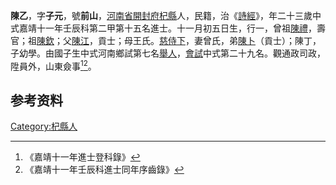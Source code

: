 {{Otheruses|other=名为陈子元的其他人物|陈子元}}
{{明清人物信息框
| 姓名 = 陳乙
| 原名 =
| 圖片名稱= 
| 圖片大小 =
| 圖片說明 = 
| 最高職務 =
| 國家 = 大明 
| 爵位 =
| 籍貫 = [[河南省|河南省]][[開封府|開封府]][[杞縣|杞縣]]
| 族裔 = 
| 旗籍 = 
| 字號 = 
| 諡號 =
| 出生日期 = 十一月初五日
| 出生地點 =
| 逝世日期 = 
| 逝世地點 =
| 墓葬 =
| 配偶 = 曾氏
| 親屬 = 曾祖[[陳禮|陳禮]]，祖[[陳欽|陳欽]]，父[[陳江|陳江]]，母王氏
| 出身 =
* 嘉靖十一年壬辰科進士
| 經歷 =
| 著作 =  
*
*
*
}}
'''陳乙'''{{BD|1510年||1569年||}}，字'''子元'''，號'''前山'''，[[河南省|河南省]][[開封府|開封府]][[杞縣|杞縣]]人，民籍，治《[[詩經|詩經]]》，年二十三歲中式嘉靖十一年壬辰科第二甲第十五名進士。十一月初五日生，行一，曾祖[[陳禮|陳禮]]，壽官；祖[[陳欽|陳欽]]；父[[陳江|陳江]]，貢士；母王氏。[[慈侍下|慈侍下]]，妻曾氏，弟[[陳卜|陳卜]]（貢士）；陳丁，子幼學。由國子生中式河南鄉試第七名[[舉人|舉人]]，[[會試|會試]]中式第二十九名。觀通政司政，陞員外，山東僉事<ref>《嘉靖十一年進士登科錄》</ref><ref>《嘉靖十一年壬辰科進士同年序齒錄》</ref>。

== 参考资料 ==
{{reflist}}

{{嘉靖十一年壬辰科殿试金榜}}

{{Authority control}}

{{DEFAULTSORT:}}
[[Category:杞縣人|Category:杞縣人]]


{{明朝人物小作品}}